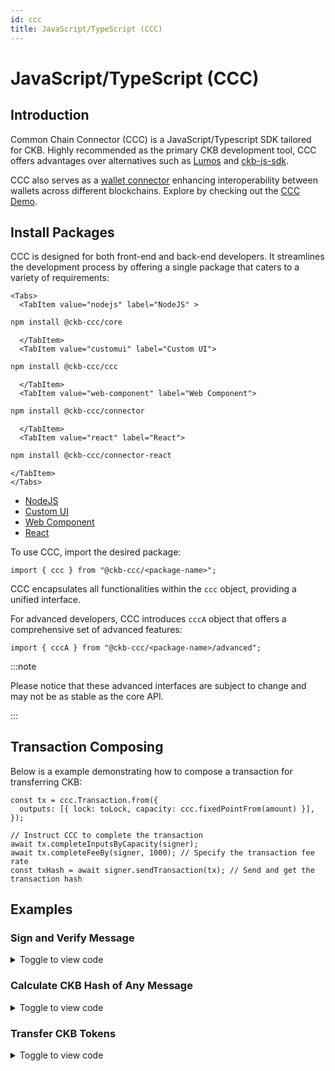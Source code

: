 ```yaml
---
id: ccc
title: JavaScript/TypeScript (CCC)
---
```



# JavaScript/TypeScript (CCC)

## Introduction

Common Chain Connector (CCC) is a JavaScript/Typescript SDK tailored for CKB. Highly recommended as the primary CKB development tool, CCC offers advantages over alternatives such as [Lumos](https://github.com/ckb-js/lumos) and [ckb-js-sdk](https://github.com/ckb-js/ckb-sdk-js).

CCC also serves as a [wallet connector](/docs/integrate-wallets/ccc-wallet) enhancing interoperability between wallets across different blockchains. Explore by checking out the [CCC Demo](https://app.ckbccc.com/).

## Install Packages

CCC is designed for both front-end and back-end developers. It streamlines the development process by offering a single package that caters to a variety of requirements:

```mdx-code-block
<Tabs>
  <TabItem value="nodejs" label="NodeJS" >
```

```bash
npm install @ckb-ccc/core
```

```mdx-code-block
  </TabItem>
  <TabItem value="customui" label="Custom UI">
```

```bash
npm install @ckb-ccc/ccc
```

```mdx-code-block
  </TabItem>
  <TabItem value="web-component" label="Web Component">
```

```bash
npm install @ckb-ccc/connector
```

```mdx-code-block
  </TabItem>
  <TabItem value="react" label="React">
```

```bash
npm install @ckb-ccc/connector-react
```

```mdx-code-block
</TabItem>
</Tabs>
```

- [NodeJS](https://www.npmjs.com/package/@ckb-ccc/core)
- [Custom UI](https://www.npmjs.com/package/@ckb-ccc/ccc)
- [Web Component](https://www.npmjs.com/package/@ckb-ccc/connector)
- [React](https://www.npmjs.com/package/@ckb-ccc/connector-react)

To use CCC, import the desired package:

```tsx
import { ccc } from "@ckb-ccc/<package-name>";
```

CCC encapsulates all functionalities within the `ccc` object, providing a unified interface.

For advanced developers, CCC introduces `cccA` object that offers a comprehensive set of advanced features:

```tsx
import { cccA } from "@ckb-ccc/<package-name>/advanced";
```

:::note

Please notice that these advanced interfaces are subject to change and may not be as stable as the core API.

:::

## Transaction Composing

Below is a example demonstrating how to compose a transaction for transferring CKB:

```tsx
const tx = ccc.Transaction.from({
  outputs: [{ lock: toLock, capacity: ccc.fixedPointFrom(amount) }],
});

// Instruct CCC to complete the transaction
await tx.completeInputsByCapacity(signer);
await tx.completeFeeBy(signer, 1000); // Specify the transaction fee rate
const txHash = await signer.sendTransaction(tx); // Send and get the transaction hash
```

## Examples

### Sign and Verify Message

<details>
  <summary>Toggle to view code</summary>

```tsx
"use client";

import { ccc } from "@ckb-ccc/connector-react";
import React, { useState } from "react";
import { Button } from "@/src/components/Button";
import { TextInput } from "@/src/components/Input";
import { useApp } from "@/src/context";
import { ButtonsPanel } from "@/src/components/ButtonsPanel";

export default function Sign() {
  const { signer, createSender } = useApp();
  const { log, error } = createSender("Sign");

  const [messageToSign, setMessageToSign] = useState<string>("");
  const [signature, setSignature] = useState<string>("");
  return (
    <div className="flex w-full flex-col items-stretch">
      <TextInput
        label="Message"
        placeholder="Message to sign and verify"
        state={[messageToSign, setMessageToSign]}
      />
      <ButtonsPanel>
        <Button
          onClick={async () => {
            if (!signer) {
              return;
            }
            const sig = JSON.stringify(await signer.signMessage(messageToSign));
            setSignature(sig);
            log("Signature:", sig);
          }}
        >
          Sign
        </Button>
        <Button
          className="ml-2"
          onClick={async () => {
            if (
              !(await ccc.Signer.verifyMessage(
                messageToSign,
                JSON.parse(signature)
              ))
            ) {
              error("Invalid");
              return;
            }
            log("Valid");
          }}
        >
          Verify
        </Button>
      </ButtonsPanel>
    </div>
  );
}
```

</details>

### Calculate CKB Hash of Any Message

<details>
  <summary>Toggle to view code</summary>

```tsx
"use client";

import React, { useState } from "react";
import { TextInput } from "@/src/components/Input";
import { Button } from "@/src/components/Button";
import { ccc } from "@ckb-ccc/connector-react";
import { Textarea } from "@/src/components/Textarea";
import { useGetExplorerLink } from "@/src/utils";
import { useApp } from "@/src/context";
import { ButtonsPanel } from "@/src/components/ButtonsPanel";

export default function TransferXUdt() {
  const { signer, createSender } = useApp();
  const { log } = createSender("Transfer xUDT");

  const { explorerTransaction } = useGetExplorerLink();

  const [xUdtArgs, setXUdtArgs] = useState<string>("");
  const [transferTo, setTransferTo] = useState<string>("");
  const [amount, setAmount] = useState<string>("");

  return (
    <div className="flex w-full flex-col items-stretch">
      <TextInput
        label="Args"
        placeholder="xUdt args to transfer"
        state={[xUdtArgs, setXUdtArgs]}
      />
      <Textarea
        label="Address"
        placeholder="Addresses to transfer to, separated by lines"
        state={[transferTo, setTransferTo]}
      />
      <TextInput
        label="amount"
        placeholder="Amount to transfer for each"
        state={[amount, setAmount]}
      />
      <ButtonsPanel>
        <Button
          className="self-center"
          onClick={async () => {
            if (!signer) {
              return;
            }
            const toAddresses = await Promise.all(
              transferTo
                .split("\n")
                .map((addr) => ccc.Address.fromString(addr, signer.client))
            );
            const { script: change } = await signer.getRecommendedAddressObj();

            const xUdtType = await ccc.Script.fromKnownScript(
              signer.client,
              ccc.KnownScript.XUdt,
              xUdtArgs
            );

            const tx = ccc.Transaction.from({
              outputs: toAddresses.map(({ script }) => ({
                lock: script,
                type: xUdtType,
              })),
              outputsData: Array.from(Array(toAddresses.length), () =>
                ccc.numLeToBytes(amount, 16)
              ),
            });
            await tx.completeInputsByUdt(signer, xUdtType);
            const balanceDiff =
              (await tx.getInputsUdtBalance(signer.client, xUdtType)) -
              tx.getOutputsUdtBalance(xUdtType);
            if (balanceDiff > ccc.Zero) {
              tx.addOutput(
                {
                  lock: change,
                  type: xUdtType,
                },
                ccc.numLeToBytes(balanceDiff, 16)
              );
            }
            await tx.addCellDepsOfKnownScripts(
              signer.client,
              ccc.KnownScript.XUdt
            );
            await tx.completeInputsByCapacity(signer);
            await tx.completeFeeBy(signer, 1000);

            // Sign and send the transaction
            log(
              "Transaction sent:",
              explorerTransaction(await signer.sendTransaction(tx))
            );
          }}
        >
          Transfer
        </Button>
      </ButtonsPanel>
    </div>
  );
}
```

</details>

### Transfer CKB Tokens

<details>
  <summary>Toggle to view code</summary>
```tsx
"use client";

import React, { useState } from "react";
import { TextInput } from "@/src/components/Input";
import { Button } from "@/src/components/Button";
import { Textarea } from "@/src/components/Textarea";
import { ccc } from "@ckb-ccc/connector-react";
import { bytesFromAnyString, useGetExplorerLink } from "@/src/utils";
import { useApp } from "@/src/context";
import { ButtonsPanel } from "@/src/components/ButtonsPanel";

export default function Transfer() {
  const { signer, createSender } = useApp();
  const { log, error } = createSender("Transfer");

const { explorerTransaction } = useGetExplorerLink();

const [transferTo, setTransferTo] = useState<string>("");
const [amount, setAmount] = useState<string>("");
const [data, setData] = useState<string>("");

return (

<div className="flex w-full flex-col items-stretch">
<Textarea
label="Address"
placeholder="Addresses to transfer to, separated by lines"
state={[transferTo, setTransferTo]}
/>
<TextInput
label="Amount"
placeholder="Amount to transfer for each"
state={[amount, setAmount]}
/>
<Textarea
label="Output Data(Options)"
state={[data, setData]}
placeholder="Leave empty if you don't know what this is. Data in the first output. Hex string will be parsed."
/>
<ButtonsPanel>
<Button
onClick={async () => {
if (!signer) {
return;
}
if (transferTo.split("\n").length !== 1) {
error("Only one destination is allowed for max amount");
return;
}

            log("Calculating the max amount...");
            // Verify destination address
            const { script: toLock } = await ccc.Address.fromString(
              transferTo,
              signer.client,
            );

            // Build the full transaction to estimate the fee
            const tx = ccc.Transaction.from({
              outputs: [{ lock: toLock }],
              outputsData: [bytesFromAnyString(data)],
            });

            // Complete missing parts for transaction
            await tx.completeInputsByCapacity(signer);
            // Change all balance to the first output
            await tx.completeFeeChangeToOutput(signer, 0, 1000);
            const amount = ccc.fixedPointToString(tx.outputs[0].capacity);
            log("You can transfer at most", amount, "CKB");
            setAmount(amount);
          }}
        >
          Max Amount
        </Button>
        <Button
          className="ml-2"
          onClick={async () => {
            if (!signer) {
              return;
            }
            // Verify destination addresses
            const toAddresses = await Promise.all(
              transferTo
                .split("\n")
                .map((addr) => ccc.Address.fromString(addr, signer.client)),
            );

            const tx = ccc.Transaction.from({
              outputs: toAddresses.map(({ script }) => ({ lock: script })),
              outputsData: [bytesFromAnyString(data)],
            });

            // CCC transactions are easy to be edited
            tx.outputs.forEach((output, i) => {
              if (output.capacity > ccc.fixedPointFrom(amount)) {
                error(`Insufficient capacity at output ${i} to store data`);
                return;
              }
              output.capacity = ccc.fixedPointFrom(amount);
            });

            // Complete missing parts for transaction
            await tx.completeInputsByCapacity(signer);
            await tx.completeFeeBy(signer, 1000);

            // Sign and send the transaction
            log(
              "Transaction sent:",
              explorerTransaction(await signer.sendTransaction(tx)),
            );
          }}
        >
          Transfer
        </Button>
      </ButtonsPanel>
    </div>

);
}

````
</details>

### Transfer Native CKB Tokens With Lumos SDK
<details>
  <summary>Toggle to view code</summary>
  ```tsx
  "use client";

import React, { useState } from "react";
import { TextInput } from "@/src/components/Input";
import { Button } from "@/src/components/Button";
import { ccc } from "@ckb-ccc/connector-react";
import common, {
  registerCustomLockScriptInfos,
} from "@ckb-lumos/common-scripts/lib/common";
import { generateDefaultScriptInfos } from "@ckb-ccc/lumos-patches";
import { Indexer } from "@ckb-lumos/ckb-indexer";
import { TransactionSkeleton } from "@ckb-lumos/helpers";
import { predefined } from "@ckb-lumos/config-manager";
import { Textarea } from "@/src/components/Textarea";
import { useGetExplorerLink } from "@/src/utils";
import { useApp } from "@/src/context";
import { ButtonsPanel } from "@/src/components/ButtonsPanel";

export default function TransferLumos() {
  const { signer, createSender } = useApp();
  const { log, error } = createSender("Transfer with Lumos");

  const { explorerTransaction } = useGetExplorerLink();

  const [transferTo, setTransferTo] = useState<string>("");
  const [amount, setAmount] = useState<string>("");
  const [data, setData] = useState<string>("");
  return (
    <>
      <div className="flex w-full flex-col items-stretch">
        <TextInput
          label="Address"
          placeholder="Address to transfer to"
          state={[transferTo, setTransferTo]}
        />
        <TextInput
          label="Amount"
          placeholder="Amount to transfer"
          state={[amount, setAmount]}
        />
        <Textarea
          label="Output Data(options)"
          state={[data, setData]}
          placeholder="Data in the cell. Hex string will be parsed."
        />
        <ButtonsPanel>
          <Button
            className="self-center"
            onClick={async () => {
              if (!signer) {
                return;
              }
              // Verify destination address
              await ccc.Address.fromString(transferTo, signer.client);

              const fromAddresses = await signer.getAddresses();
              // === Composing transaction with Lumos ===
              registerCustomLockScriptInfos(generateDefaultScriptInfos());
              const indexer = new Indexer(
                signer.client.url
                  .replace("wss://", "https://")
                  .replace("ws://", "http://")
                  .replace(new RegExp("/ws/?$"), "/"),
              );
              let txSkeleton = new TransactionSkeleton({
                cellProvider: indexer,
              });
              txSkeleton = await common.transfer(
                txSkeleton,
                fromAddresses,
                transferTo,
                ccc.fixedPointFrom(amount),
                undefined,
                undefined,
                {
                  config:
                    signer.client.addressPrefix === "ckb"
                      ? predefined.LINA
                      : predefined.AGGRON4,
                },
              );
              txSkeleton = await common.payFeeByFeeRate(
                txSkeleton,
                fromAddresses,
                BigInt(3600),
                undefined,
                {
                  config:
                    signer.client.addressPrefix === "ckb"
                      ? predefined.LINA
                      : predefined.AGGRON4,
                },
              );
              // ======

              const tx = ccc.Transaction.fromLumosSkeleton(txSkeleton);

              // CCC transactions are easy to be edited
              const dataBytes = (() => {
                try {
                  return ccc.bytesFrom(data);
                } catch (e) {}

                return ccc.bytesFrom(data, "utf8");
              })();
              if (
                tx.outputs[0].capacity < ccc.fixedPointFrom(dataBytes.length)
              ) {
                error("Insufficient capacity to store data");
                return;
              }
              tx.outputsData[0] = ccc.hexFrom(dataBytes);

              // Sign and send the transaction
              log(
                "Transaction sent:",
                explorerTransaction(await signer.sendTransaction(tx)),
              );
            }}
          >
            Transfer
          </Button>
        </ButtonsPanel>
      </div>
    </>
  );
}
````

</details>

### Issue xUDT Tokens With Single-Use Lock

<details>
  <summary>Toggle to view code</summary>
  ```tsx
  "use client";

import { useState } from "react";
import { TextInput } from "@/src/components/Input";
import { Button } from "@/src/components/Button";
import { ccc } from "@ckb-ccc/connector-react";
import { tokenInfoToBytes, useGetExplorerLink } from "@/src/utils";
import { Message } from "@/src/components/Message";
import React from "react";
import { useApp } from "@/src/context";
import { ButtonsPanel } from "@/src/components/ButtonsPanel";

export default function IssueXUdtSul() {
  const { signer, createSender } = useApp();
  const { log, error } = createSender("Issue xUDT (SUS)");

const { explorerTransaction } = useGetExplorerLink();

const [amount, setAmount] = useState<string>("");
const [decimals, setDecimals] = useState<string>("");
const [name, setName] = useState<string>("");
const [symbol, setSymbol] = useState<string>("");
return (

<>
<div className="flex w-full flex-col items-stretch">
<Message title="Hint" type="info">
You will need to sign two or three transactions.
</Message>

        <TextInput
          label="Amount"
          placeholder="Amount to issue"
          state={[amount, setAmount]}
        />
        <TextInput
          label="Decimals"
          placeholder="Decimals of the token"
          state={[decimals, setDecimals]}
        />
        <TextInput
          label="Symbol"
          placeholder="Symbol of the token"
          state={[symbol, setSymbol]}
        />
        <TextInput
          label="Name"
          placeholder="Name of the token, same as symbol if empty"
          state={[name, setName]}
        />

        <ButtonsPanel>
          <Button
            className="self-center"
            onClick={async () => {
              if (!signer) {
                return;
              }
              if (decimals === "" || symbol === "") {
                error("Invalid token info");
                return;
              }

              const { script } = await signer.getRecommendedAddressObj();

              const susTx = ccc.Transaction.from({
                outputs: [
                  {
                    lock: script,
                  },
                ],
              });
              await susTx.completeInputsByCapacity(signer);
              await susTx.completeFeeBy(signer, 1000);
              const susTxHash = await signer.sendTransaction(susTx);
              log("Transaction sent:", explorerTransaction(susTxHash));
              await signer.client.cache.markUnusable({
                txHash: susTxHash,
                index: 0,
              });

              const singleUseLock = await ccc.Script.fromKnownScript(
                signer.client,
                ccc.KnownScript.SingleUseLock,
                ccc.OutPoint.from({
                  txHash: susTxHash,
                  index: 0,
                }).toBytes(),
              );
              const lockTx = ccc.Transaction.from({
                outputs: [
                  // Owner cell
                  {
                    lock: singleUseLock,
                  },
                ],
              });
              await lockTx.completeInputsByCapacity(signer);
              await lockTx.completeFeeBy(signer, 1000);
              const lockTxHash = await signer.sendTransaction(lockTx);
              log("Transaction sent:", explorerTransaction(lockTxHash));

              const mintTx = ccc.Transaction.from({
                inputs: [
                  // SUS
                  {
                    previousOutput: {
                      txHash: susTxHash,
                      index: 0,
                    },
                  },
                  // Owner cell
                  {
                    previousOutput: {
                      txHash: lockTxHash,
                      index: 0,
                    },
                  },
                ],
                outputs: [
                  // Issued xUDT
                  {
                    lock: script,
                    type: await ccc.Script.fromKnownScript(
                      signer.client,
                      ccc.KnownScript.XUdt,
                      singleUseLock.hash(),
                    ),
                  },
                  // xUDT Info
                  {
                    lock: script,
                    type: await ccc.Script.fromKnownScript(
                      signer.client,
                      ccc.KnownScript.UniqueType,
                      "00".repeat(32),
                    ),
                  },
                ],
                outputsData: [
                  ccc.numLeToBytes(amount, 16),
                  tokenInfoToBytes(decimals, symbol, name),
                ],
              });
              await mintTx.addCellDepsOfKnownScripts(
                signer.client,
                ccc.KnownScript.SingleUseLock,
                ccc.KnownScript.XUdt,
                ccc.KnownScript.UniqueType,
              );
              await mintTx.completeInputsByCapacity(signer);
              if (!mintTx.outputs[1].type) {
                error("Unexpected disappeared output");
                return;
              }
              mintTx.outputs[1].type!.args = ccc.hexFrom(
                ccc.bytesFrom(ccc.hashTypeId(mintTx.inputs[0], 1)).slice(0, 20),
              );
              await mintTx.completeFeeBy(signer, 1000);
              log(
                "Transaction sent:",
                explorerTransaction(await signer.sendTransaction(mintTx)),
              );
            }}
          >
            Issue
          </Button>
        </ButtonsPanel>
      </div>
    </>

);
}

````
</details>

### Issue xUDT Tokens Controlled by a Type ID Cell

<details>
  <summary>Toggle to view code</summary>

  ```tsx
  "use client";

import React, { useState } from "react";
import { TextInput } from "@/src/components/Input";
import { Button } from "@/src/components/Button";
import { ccc } from "@ckb-ccc/connector-react";
import { tokenInfoToBytes, useGetExplorerLink } from "@/src/utils";
import { Message } from "@/src/components/Message";
import { useApp } from "@/src/context";
import { ButtonsPanel } from "@/src/components/ButtonsPanel";

export default function IssueXUdtTypeId() {
  const { signer, createSender } = useApp();
  const { log, error } = createSender("Issue xUDT (Type ID)");

  const { explorerTransaction } = useGetExplorerLink();

  const [typeIdArgs, setTypeIdArgs] = useState<string>("");
  const [amount, setAmount] = useState<string>("");
  const [decimals, setDecimals] = useState<string>("");
  const [name, setName] = useState<string>("");
  const [symbol, setSymbol] = useState<string>("");
  return (
    <>
      <div className="flex w-full flex-col items-stretch">
        <Message title="Hint" type="info">
          You will need to sign two or three transactions.
        </Message>
        <TextInput
          label="Type ID(options)"
          placeholder="Type ID args, empty to create new"
          state={[typeIdArgs, setTypeIdArgs]}
        />
        <TextInput
          label="Amount"
          placeholder="Amount to issue"
          state={[amount, setAmount]}
        />
        <TextInput
          label="Decimals"
          placeholder="Decimals of the token"
          state={[decimals, setDecimals]}
        />
        <TextInput
          label="Symbol"
          placeholder="Symbol of the token"
          state={[symbol, setSymbol]}
        />
        <TextInput
          label="Name (options)"
          placeholder="Name of the token, same as symbol if empty"
          state={[name, setName]}
        />
        <ButtonsPanel>
          <Button
            className="self-center"
            onClick={async () => {
              if (!signer) {
                return;
              }
              const { script } = await signer.getRecommendedAddressObj();
              if (decimals === "" || symbol === "") {
                error("Invalid token info");
                return;
              }

              const typeId = await (async () => {
                if (typeIdArgs !== "") {
                  return ccc.Script.fromKnownScript(
                    signer.client,
                    ccc.KnownScript.TypeId,
                    typeIdArgs,
                  );
                }
                const typeIdTx = ccc.Transaction.from({
                  outputs: [
                    {
                      lock: script,
                      type: await ccc.Script.fromKnownScript(
                        signer.client,
                        ccc.KnownScript.TypeId,
                        "00".repeat(32),
                      ),
                    },
                  ],
                });
                await typeIdTx.completeInputsByCapacity(signer);
                if (!typeIdTx.outputs[0].type) {
                  error("Unexpected disappeared output");
                  return;
                }
                typeIdTx.outputs[0].type.args = ccc.hashTypeId(
                  typeIdTx.inputs[0],
                  0,
                );
                await typeIdTx.completeFeeBy(signer, 1000);
                log(
                  "Transaction sent:",
                  explorerTransaction(await signer.sendTransaction(typeIdTx)),
                );
                log("Type ID created: ", typeIdTx.outputs[0].type.args);
                return typeIdTx.outputs[0].type;
              })();
              if (!typeId) {
                return;
              }

              const outputTypeLock = await ccc.Script.fromKnownScript(
                signer.client,
                ccc.KnownScript.OutputTypeProxyLock,
                typeId.hash(),
              );
              const lockTx = ccc.Transaction.from({
                outputs: [
                  // Owner cell
                  {
                    lock: outputTypeLock,
                  },
                ],
              });
              await lockTx.completeInputsByCapacity(signer);
              await lockTx.completeFeeBy(signer, 1000);
              const lockTxHash = await signer.sendTransaction(lockTx);
              log("Transaction sent:", explorerTransaction(lockTxHash));

              const typeIdCell =
                await signer.client.findSingletonCellByType(typeId);
              if (!typeIdCell) {
                error("Type ID cell not found");
                return;
              }
              const mintTx = ccc.Transaction.from({
                inputs: [
                  // Type ID
                  {
                    previousOutput: typeIdCell.outPoint,
                  },
                  // Owner cell
                  {
                    previousOutput: {
                      txHash: lockTxHash,
                      index: 0,
                    },
                  },
                ],
                outputs: [
                  // Keep the Type ID cell
                  typeIdCell.cellOutput,
                  // Issued xUDT
                  {
                    lock: script,
                    type: await ccc.Script.fromKnownScript(
                      signer.client,
                      ccc.KnownScript.XUdt,
                      outputTypeLock.hash(),
                    ),
                  },
                  // xUDT Info
                  {
                    lock: script,
                    type: await ccc.Script.fromKnownScript(
                      signer.client,
                      ccc.KnownScript.UniqueType,
                      "00".repeat(32),
                    ),
                  },
                ],
                outputsData: [
                  typeIdCell.outputData,
                  ccc.numLeToBytes(amount, 16),
                  tokenInfoToBytes(decimals, symbol, name),
                ],
              });
              await mintTx.addCellDepsOfKnownScripts(
                signer.client,
                ccc.KnownScript.OutputTypeProxyLock,
                ccc.KnownScript.XUdt,
                ccc.KnownScript.UniqueType,
              );
              await mintTx.completeInputsByCapacity(signer);
              if (!mintTx.outputs[2].type) {
                throw new Error("Unexpected disappeared output");
              }
              mintTx.outputs[2].type!.args = ccc.hexFrom(
                ccc.bytesFrom(ccc.hashTypeId(mintTx.inputs[0], 2)).slice(0, 20),
              );
              await mintTx.completeFeeBy(signer, 1000);
              log(
                "Transaction sent:",
                explorerTransaction(await signer.sendTransaction(mintTx)),
              );
            }}
          >
            Issue
          </Button>
        </ButtonsPanel>
      </div>
    </>
  );
}
````

</details>

### Transfer xUDT Tokens

<details>
  <summary>Toggle to view code</summary>
  ```tsx
  "use client";

import React, { useState } from "react";
import { TextInput } from "@/src/components/Input";
import { Button } from "@/src/components/Button";
import { ccc } from "@ckb-ccc/connector-react";
import { Textarea } from "@/src/components/Textarea";
import { useGetExplorerLink } from "@/src/utils";
import { useApp } from "@/src/context";
import { ButtonsPanel } from "@/src/components/ButtonsPanel";

export default function TransferXUdt() {
  const { signer, createSender } = useApp();
  const { log } = createSender("Transfer xUDT");

const { explorerTransaction } = useGetExplorerLink();

const [xUdtArgs, setXUdtArgs] = useState<string>("");
const [transferTo, setTransferTo] = useState<string>("");
const [amount, setAmount] = useState<string>("");
return (

<div className="flex w-full flex-col items-stretch">
<TextInput
label="Args"
placeholder="xUdt args to transfer"
state={[xUdtArgs, setXUdtArgs]}
/>
<Textarea
label="Address"
placeholder="Addresses to transfer to, separated by lines"
state={[transferTo, setTransferTo]}
/>
<TextInput
label="amount"
placeholder="Amount to transfer for each"
state={[amount, setAmount]}
/>
<ButtonsPanel>
<Button
className="self-center"
onClick={async () => {
if (!signer) {
return;
}
const toAddresses = await Promise.all(
transferTo
.split("\n")
.map((addr) => ccc.Address.fromString(addr, signer.client)),
);
const { script: change } = await signer.getRecommendedAddressObj();

            const xUdtType = await ccc.Script.fromKnownScript(
              signer.client,
              ccc.KnownScript.XUdt,
              xUdtArgs,
            );

            const tx = ccc.Transaction.from({
              outputs: toAddresses.map(({ script }) => ({
                lock: script,
                type: xUdtType,
              })),
              outputsData: Array.from(Array(toAddresses.length), () =>
                ccc.numLeToBytes(amount, 16),
              ),
            });
            await tx.completeInputsByUdt(signer, xUdtType);
            const balanceDiff =
              (await tx.getInputsUdtBalance(signer.client, xUdtType)) -
              tx.getOutputsUdtBalance(xUdtType);
            if (balanceDiff > ccc.Zero) {
              tx.addOutput(
                {
                  lock: change,
                  type: xUdtType,
                },
                ccc.numLeToBytes(balanceDiff, 16),
              );
            }
            await tx.addCellDepsOfKnownScripts(
              signer.client,
              ccc.KnownScript.XUdt,
            );
            await tx.completeInputsByCapacity(signer);
            await tx.completeFeeBy(signer, 1000);

            // Sign and send the transaction
            log(
              "Transaction sent:",
              explorerTransaction(await signer.sendTransaction(tx)),
            );
          }}
        >
          Transfer
        </Button>
      </ButtonsPanel>
    </div>

);
}

````
</details>

### Manage NervosDAO

<details>
  <summary>Toggle to view code</summary>

  ```tsx
  "use client";

import React, { useEffect, useMemo, useState } from "react";
import { TextInput } from "@/src/components/Input";
import { Button } from "@/src/components/Button";
import { ccc } from "@ckb-ccc/connector-react";
import { useGetExplorerLink } from "@/src/utils";
import { useApp } from "@/src/context";
import { ButtonsPanel } from "@/src/components/ButtonsPanel";
import { BigButton } from "@/src/components/BigButton";

function parseEpoch(epoch: ccc.Epoch): ccc.FixedPoint {
  return (
    ccc.fixedPointFrom(epoch[0].toString()) +
    (ccc.fixedPointFrom(epoch[1].toString()) * ccc.fixedPointFrom(1)) /
      ccc.fixedPointFrom(epoch[2].toString())
  );
}

function getProfit(
  dao: ccc.Cell,
  depositHeader: ccc.ClientBlockHeader,
  withdrawHeader: ccc.ClientBlockHeader,
): ccc.Num {
  const occupiedSize = ccc.fixedPointFrom(
    dao.cellOutput.occupiedSize + ccc.bytesFrom(dao.outputData).length,
  );
  const profitableSize = dao.cellOutput.capacity - occupiedSize;

  return (
    (profitableSize * withdrawHeader.dao.ar) / depositHeader.dao.ar -
    profitableSize
  );
}

function getClaimEpoch(
  depositHeader: ccc.ClientBlockHeader,
  withdrawHeader: ccc.ClientBlockHeader,
): ccc.Epoch {
  const depositEpoch = depositHeader.epoch;
  const withdrawEpoch = withdrawHeader.epoch;
  const intDiff = withdrawEpoch[0] - depositEpoch[0];
  // deposit[1]    withdraw[1]
  // ---------- <= -----------
  // deposit[2]    withdraw[2]
  if (
    intDiff % ccc.numFrom(180) !== ccc.numFrom(0) ||
    depositEpoch[1] * withdrawEpoch[2] <= depositEpoch[2] * withdrawEpoch[1]
  ) {
    return [
      depositEpoch[0] +
        (intDiff / ccc.numFrom(180) + ccc.numFrom(1)) * ccc.numFrom(180),
      depositEpoch[1],
      depositEpoch[2],
    ];
  }
  return [
    depositEpoch[0] + (intDiff / ccc.numFrom(180)) * ccc.numFrom(180),
    depositEpoch[1],
    depositEpoch[2],
  ];
}

function DaoButton({ dao }: { dao: ccc.Cell }) {
  const { signer, createSender } = useApp();
  const { log, error } = createSender("Transfer");

  const { explorerTransaction } = useGetExplorerLink();

  const [tip, setTip] = useState<ccc.ClientBlockHeader | undefined>();
  const [infos, setInfos] = useState<
    | [
        ccc.Num,
        ccc.ClientTransactionResponse,
        ccc.ClientBlockHeader,
        [undefined | ccc.ClientTransactionResponse, ccc.ClientBlockHeader],
      ]
    | undefined
  >();

  const isNew = useMemo(() => dao.outputData === "0x0000000000000000", [dao]);
  useEffect(() => {
    if (!signer) {
      return;
    }

    (async () => {
      const tipHeader = await signer.client.getTipHeader();
      setTip(tipHeader);

      const previousTx = await signer.client.getTransaction(
        dao.outPoint.txHash,
      );
      if (!previousTx?.blockHash) {
        return;
      }
      const previousHeader = await signer.client.getHeaderByHash(
        previousTx.blockHash,
      );
      if (!previousHeader) {
        return;
      }

      const claimInfo = await (async (): Promise<typeof infos> => {
        if (isNew) {
          return;
        }

        const depositTxHash =
          previousTx.transaction.inputs[Number(dao.outPoint.index)]
            .previousOutput.txHash;
        const depositTx = await signer.client.getTransaction(depositTxHash);
        if (!depositTx?.blockHash) {
          return;
        }
        const depositHeader = await signer.client.getHeaderByHash(
          depositTx.blockHash,
        );

        if (!depositHeader) {
          return;
        }
        return [
          getProfit(dao, depositHeader, previousHeader),
          depositTx,
          depositHeader,
          [previousTx, previousHeader],
        ];
      })();

      if (claimInfo) {
        setInfos(claimInfo);
      } else {
        setInfos([
          getProfit(dao, previousHeader, tipHeader),
          previousTx,
          previousHeader,
          [undefined, tipHeader],
        ]);
      }
    })();
  }, [dao, signer, isNew]);
  return (
    <BigButton
      key={ccc.hexFrom(dao.outPoint.toBytes())}
      size="sm"
      iconName="Vault"
      onClick={() => {
        if (!signer || !infos) {
          return;
        }

        (async () => {
          const [profit, depositTx, depositHeader] = infos;
          if (!depositTx.blockHash || !depositTx.blockNumber) {
            error(
              "Unexpected empty block info for",
              explorerTransaction(dao.outPoint.txHash),
            );
            return;
          }
          const { blockHash, blockNumber } = depositTx;

          let tx;
          if (isNew) {
            tx = ccc.Transaction.from({
              headerDeps: [blockHash],
              inputs: [{ previousOutput: dao.outPoint }],
              outputs: [dao.cellOutput],
              outputsData: [ccc.numLeToBytes(blockNumber, 8)],
            });

            await tx.addCellDepsOfKnownScripts(
              signer.client,
              ccc.KnownScript.NervosDao,
            );

            await tx.completeInputsByCapacity(signer);
            await tx.completeFeeBy(signer, 1000);
          } else {
            if (!infos[3]) {
              error("Unexpected no found deposit info");
              return;
            }
            const [withdrawTx, withdrawHeader] = infos[3];
            if (!withdrawTx?.blockHash) {
              error("Unexpected empty withdraw tx block info");
              return;
            }
            if (!depositTx.blockHash) {
              error("Unexpected empty deposit tx block info");
              return;
            }

            tx = ccc.Transaction.from({
              headerDeps: [withdrawTx.blockHash, blockHash],
              inputs: [
                {
                  previousOutput: dao.outPoint,
                  since: {
                    relative: "absolute",
                    metric: "epoch",
                    value: ccc.numLeFromBytes(
                      ccc.epochToHex(
                        getClaimEpoch(depositHeader, withdrawHeader),
                      ),
                    ),
                  },
                },
              ],
              outputs: [
                {
                  lock: (await signer.getRecommendedAddressObj()).script,
                },
              ],
              witnesses: [
                ccc.WitnessArgs.from({
                  inputType: ccc.numLeToBytes(1, 8),
                }).toBytes(),
              ],
            });
            await tx.addCellDepsOfKnownScripts(
              signer.client,
              ccc.KnownScript.NervosDao,
            );

            await tx.completeInputsByCapacity(signer);
            await tx.completeFeeChangeToOutput(signer, 0, 1000);
            tx.outputs[0].capacity += profit;
          }

          // Sign and send the transaction
          log(
            "Transaction sent:",
            explorerTransaction(await signer.sendTransaction(tx)),
          );
        })();
      }}
      className={`align-center ${isNew ? "text-yellow-400" : "text-orange-400"}`}
    >
      <div className="text-md flex flex-col">
        <span>
          {ccc.fixedPointToString(
            (dao.cellOutput.capacity / ccc.fixedPointFrom("0.01")) *
              ccc.fixedPointFrom("0.01"),
          )}
        </span>
        {infos ? (
          <span className="-mt-1 text-sm">
            +
            {ccc.fixedPointToString(
              (infos[0] / ccc.fixedPointFrom("0.0001")) *
                ccc.fixedPointFrom("0.0001"),
            )}
          </span>
        ) : undefined}
      </div>
      <div className="flex flex-col text-sm">
        {infos && tip ? (
          <div className="flex whitespace-nowrap">
            {ccc.fixedPointToString(
              ((parseEpoch(getClaimEpoch(infos[2], infos[3][1])) -
                parseEpoch(tip.epoch)) /
                ccc.fixedPointFrom("0.001")) *
                ccc.fixedPointFrom("0.001"),
            )}{" "}
            epoch
          </div>
        ) : undefined}
        <span>{isNew ? "Withdraw" : "Claim"}</span>
      </div>
    </BigButton>
  );
}

export default function Transfer() {
  const { signer, createSender } = useApp();
  const { log, error } = createSender("Transfer");

  const { explorerTransaction } = useGetExplorerLink();

  const [amount, setAmount] = useState<string>("");
  const [daos, setDaos] = useState<ccc.Cell[]>([]);

  useEffect(() => {
    if (!signer) {
      return;
    }

    (async () => {
      const daos = [];
      for await (const cell of signer.findCells(
        {
          script: await ccc.Script.fromKnownScript(
            signer.client,
            ccc.KnownScript.NervosDao,
            "0x",
          ),
          scriptLenRange: [33, 34],
          outputDataLenRange: [8, 9],
        },
        true,
      )) {
        daos.push(cell);
        setDaos(daos);
      }
    })();
  }, [signer]);
  return (
    <div className="flex w-full flex-col items-stretch">
      <TextInput
        label="Amount"
        placeholder="Amount to deposit"
        state={[amount, setAmount]}
      />
      <div className="mt-4 flex flex-wrap justify-center gap-2">
        {daos.map((dao) => (
          <DaoButton key={ccc.hexFrom(dao.outPoint.toBytes())} dao={dao} />
        ))}
      </div>
      <ButtonsPanel>
        <Button
          onClick={async () => {
            if (!signer) {
              return;
            }

            const { script: lock } = await signer.getRecommendedAddressObj();

            const tx = ccc.Transaction.from({
              outputs: [
                {
                  lock,
                  type: await ccc.Script.fromKnownScript(
                    signer.client,
                    ccc.KnownScript.NervosDao,
                    "0x",
                  ),
                },
              ],
              outputsData: ["00".repeat(8)],
            });
            await tx.addCellDepsOfKnownScripts(
              signer.client,
              ccc.KnownScript.NervosDao,
            );

            await tx.completeInputsByCapacity(signer);
            await tx.completeFeeChangeToOutput(signer, 0, 1000);

            const amount = ccc.fixedPointToString(tx.outputs[0].capacity);
            log("You can deposit at most", amount, "CKB");
            setAmount(amount);
          }}
        >
          Max Amount
        </Button>
        <Button
          className="ml-2"
          onClick={async () => {
            if (!signer) {
              return;
            }

            const { script: lock } = await signer.getRecommendedAddressObj();

            const tx = ccc.Transaction.from({
              outputs: [
                {
                  lock,
                  type: await ccc.Script.fromKnownScript(
                    signer.client,
                    ccc.KnownScript.NervosDao,
                    "0x",
                  ),
                },
              ],
              outputsData: ["00".repeat(8)],
            });
            await tx.addCellDepsOfKnownScripts(
              signer.client,
              ccc.KnownScript.NervosDao,
            );

            if (tx.outputs[0].capacity > ccc.fixedPointFrom(amount)) {
              error(
                "Insufficient capacity at output, min",
                ccc.fixedPointToString(tx.outputs[0].capacity),
                "CKB",
              );
              return;
            }
            tx.outputs[0].capacity = ccc.fixedPointFrom(amount);

            await tx.completeInputsByCapacity(signer);
            await tx.completeFeeBy(signer, 1000);

            // Sign and send the transaction
            log(
              "Transaction sent:",
              explorerTransaction(await signer.sendTransaction(tx)),
            );
          }}
        >
          Deposit
        </Button>
      </ButtonsPanel>
    </div>
  );
}
````

</details>

### Generate Mnemonics & Keypairs and Encrypt to a Keystore

<details>
  <summary>Toggle to view code</summary>
  
  ```tsx
  "use client";

import { ccc } from "@ckb-ccc/connector-react";
import React, { useEffect, useMemo, useState } from "react";
import { Button } from "@/src/components/Button";
import { TextInput } from "@/src/components/Input";
import * as bip39 from "@scure/bip39";
import { wordlist } from "@scure/bip39/wordlists/english";
import { HDKey } from "@scure/bip32";
import { useApp } from "@/src/context";
import { ButtonsPanel } from "@/src/components/ButtonsPanel";

export default function Mnemonic() {
  const { client } = ccc.useCcc();
  const { createSender } = useApp();
  const { log } = createSender("Mnemonic");

const [mnemonic, setMnemonic] = useState<string>("");
const [password, setPassword] = useState<string>("");
const [countStr, setCountStr] = useState<string>("10");
const [accounts, setAccount] = useState<
{
publicKey: string;
privateKey: string;
address: string;
path: string;
}[]

> ([]);
> const isValid = useMemo(

    () => bip39.validateMnemonic(mnemonic, wordlist),
    [mnemonic],

);

useEffect(() => setAccount([]), [mnemonic]);

useEffect(() => {
(async () => {
let modified = false;
const newAccounts = await Promise.all(
accounts.map(async (acc) => {
const address = await new ccc.SignerCkbPublicKey(
client,
acc.publicKey,
).getRecommendedAddress();
if (address !== acc.address) {
modified = true;
}
acc.address = address;
return acc;
}),
);
if (modified) {
setAccount(newAccounts);
}
})();
}, [client, accounts]);
return (

<div className="mb-1 flex w-9/12 flex-col items-stretch">
<TextInput
label="Mnemonic"
placeholder="Mnemonic"
state={[mnemonic, setMnemonic]}
/>
<TextInput
label="Accounts count"
placeholder="Accounts count"
state={[countStr, setCountStr]}
/>
<TextInput
label="Password"
placeholder="Password"
state={[password, setPassword]}
/>
{accounts.length !== 0 ? (
<div className="mt-1 w-full overflow-scroll whitespace-nowrap bg-white">
<p>path, address, private key</p>
{accounts.map(({ privateKey, address, path }) => (
<p key={path}>
{path}, {address}, {privateKey}
</p>
))}
</div>
) : undefined}
<ButtonsPanel>
<Button
onClick={() => {
setMnemonic(bip39.generateMnemonic(wordlist));
}} >
Random Mnemonic
</Button>
<Button
className="ml-2"
onClick={async () => {
const count = parseInt(countStr, 10);
const seed = await bip39.mnemonicToSeed(mnemonic);
const hdKey = HDKey.fromMasterSeed(seed);
setAccount([
...accounts,
...Array.from(new Array(count), (_, i) => {
const path = `m/44'/309'/0'/0/${i}`;
const derivedKey = hdKey.derive(path);
return {
publicKey: ccc.hexFrom(derivedKey.publicKey!),
privateKey: ccc.hexFrom(derivedKey.privateKey!),
path,
address: "",
};
}),
]);
}}
disabled={!isValid || Number.isNaN(parseInt(countStr, 10))} >
More accounts
</Button>
<Button
className="ml-2"
onClick={async () => {
const seed = await bip39.mnemonicToSeed(mnemonic);
const hdKey = HDKey.fromMasterSeed(seed);
log(
JSON.stringify(
await ccc.keystoreEncrypt(
hdKey.privateKey!,
hdKey.chainCode!,
password,
),
),
);
}}
disabled={!isValid} >
To Keystore
</Button>
{accounts.length !== 0 ? (
<Button
as="a"
className="ml-2"
href={`data:application/octet-stream,path%2C%20address%2C%20private%20key%0A${accounts .map(({ privateKey, address, path }) => encodeURIComponent(`${path}, ${address}, ${privateKey}`),
              )
              .join("\n")}`}
            download={`ckb_accounts_${Date.now()}.csv`} >
Save as CSV
</Button>
) : undefined}
</ButtonsPanel>
</div>
);
}

````
</details>

### Decrypt a Keystore
<details>
<summary>Toggle to view code</summary>
```tsx
"use client";

import { ccc } from "@ckb-ccc/connector-react";
import React, { useEffect, useState } from "react";
import { Button } from "@/src/components/Button";
import { TextInput } from "@/src/components/Input";
import { HDKey } from "@scure/bip32";
import { Textarea } from "@/src/components/Textarea";
import { useApp } from "@/src/context";
import { ButtonsPanel } from "@/src/components/ButtonsPanel";

export default function Keystore() {
const { client } = ccc.useCcc();
const { createSender } = useApp();
const { log, error } = createSender("Keystore");

const [keystore, setKeystore] = useState<string>("");
const [password, setPassword] = useState<string>("");
const [countStr, setCountStr] = useState<string>("10");
const [accounts, setAccount] = useState<
  {
    publicKey: string;
    privateKey: string;
    address: string;
    path: string;
  }[]
>([]);
const [hdKey, setHdKey] = useState<HDKey | undefined>(undefined);

useEffect(() => {
  setAccount([]);
  setHdKey(undefined);
}, [keystore, password]);

useEffect(() => {
  (async () => {
    let modified = false;
    const newAccounts = await Promise.all(
      accounts.map(async (acc) => {
        const address = await new ccc.SignerCkbPublicKey(
          client,
          acc.publicKey,
        ).getRecommendedAddress();
        if (address !== acc.address) {
          modified = true;
        }
        acc.address = address;
        return acc;
      }),
    );
    if (modified) {
      setAccount(newAccounts);
    }
  })();
}, [client, accounts]);
return (
  <div className="flex w-full flex-col items-stretch">
    <Textarea
      label="keystore"
      placeholder="Keystore"
      state={[keystore, setKeystore]}
    />
    <TextInput
      label="Accounts count"
      placeholder="Accounts count"
      state={[countStr, setCountStr]}
    />
    <TextInput
      label="Password"
      placeholder="Password"
      state={[password, setPassword]}
    />
    {accounts.length !== 0 ? (
      <div className="mt-1 w-full overflow-scroll whitespace-nowrap">
        <p>path, address, private key</p>
        {accounts.map(({ privateKey, address, path }) => (
          <p key={path}>
            {path}, {address}, {privateKey}
          </p>
        ))}
      </div>
    ) : undefined}
    <ButtonsPanel>
      <Button
        onClick={async () => {
          try {
            const { privateKey, chainCode } = await ccc.keystoreDecrypt(
              JSON.parse(keystore),
              password,
            );
            setHdKey(new HDKey({ privateKey, chainCode }));
          } catch (err) {
            error("Invalid");
            throw err;
          }
          log("Valid");
        }}
      >
        Verify Keystore
      </Button>
      <Button
        className="ml-2"
        onClick={async () => {
          if (!hdKey) {
            return;
          }
          const count = parseInt(countStr, 10);
          setAccount([
            ...accounts,
            ...Array.from(new Array(count), (_, i) => {
              const path = `m/44'/309'/0'/0/${i}`;
              const derivedKey = hdKey.derive(path);
              return {
                publicKey: ccc.hexFrom(derivedKey.publicKey!),
                privateKey: ccc.hexFrom(derivedKey.privateKey!),
                path,
                address: "",
              };
            }),
          ]);
        }}
        disabled={!hdKey || Number.isNaN(parseInt(countStr, 10))}
      >
        More accounts
      </Button>
      {accounts.length !== 0 ? (
        <Button
          as="a"
          className="mt-2"
          href={`data:application/octet-stream,path%2C%20address%2C%20private%20key%0A${accounts
            .map(({ privateKey, address, path }) =>
              encodeURIComponent(`${path}, ${address}, ${privateKey}`),
            )
            .join("\n")}`}
          download={`ckb_accounts_${Date.now()}.csv`}
        >
          Save as CSV
        </Button>
      ) : undefined}
    </ButtonsPanel>
  </div>
);
}
````

</details>

## Additional Resources

- [CCC Demo](https://app.ckbccc.com/)
- [CCC Docs](http://docs.ckbccc.com/)
- [CCC Github Repository](https://github.com/ckb-devrel/ccc)
